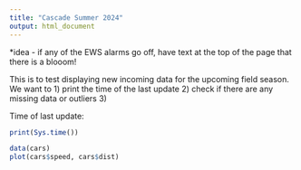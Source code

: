 ```yaml
---
title: "Cascade Summer 2024"
output: html_document
---
```


*idea - if any of the EWS alarms go off, have text at the top of the page that there is a blooom!

This is to test displaying new incoming data for the upcoming field season. 
We want to 
1) print the time of the last update 
2) check if there are any missing data or outliers 
3) 

Time of last update:
```r
print(Sys.time())
```



```r
data(cars)
plot(cars$speed, cars$dist)
```

